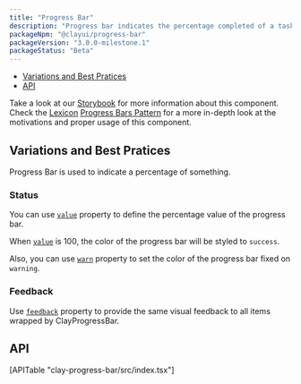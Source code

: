 ```yaml
---
title: "Progress Bar"
description: "Progress bar indicates the percentage completed of a task."
packageNpm: "@clayui/progress-bar"
packageVersion: "3.0.0-milestone.1"
packageStatus: "Beta"
---
```



<div class="nav-toc">

- [Variations and Best Pratices](#variations-and-best-pratices)
- [API](#api)

</div>

<div class="clay-site-alert alert alert-warning">
    Take a look at our <a href="https://storybook-clayui.netlify.com/?path=/story/clayprogressbar--default">Storybook</a> for more information about this component.
</div>

<div class="clay-site-alert alert alert-info">
	Check the <a href="https://liferay.design/lexicon/">Lexicon</a> <a href="https://liferay.design/lexicon/core-components/progress-bars/">Progress Bars Pattern</a> for a more in-depth look at the motivations and proper usage of this component.
</div>

## Variations and Best Pratices

Progress Bar is used to indicate a percentage of something.

<ProgressBar />

### Status

You can use [`value`](#api-value) property to define the percentage value of the progress bar.

When [`value`](#api-value) is 100, the color of the progress bar will be styled to `success`.

Also, you can use [`warn`](#api-warn) property to set the color of the progress bar fixed on `warning`.

<ProgressBarStatus />

### Feedback

Use [`feedback`](#api-feedback) property to provide the same visual feedback to all items wrapped by ClayProgressBar.

<ProgressBarFeedback />

## API

<div>
    [APITable "clay-progress-bar/src/index.tsx"]
</div>
